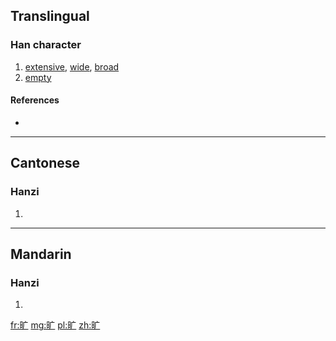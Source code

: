 {{also|曠}}
==Translingual==

===Han character===
{{Han char|rn=72|rad=日|as=03|sn=7|four=|canj=日戈 (AI)}}

# [[extensive]], [[wide]], [[broad]]
# [[empty]]

====References====
* {{Han ref|kx=0490.221|hdz=21487.180|uh=65F7|ud=26103}}

----

==Cantonese==

===Hanzi===
{{yue-hanzi|jyut=|y=kwong3|tra=曠}}

# {{defn|lang=yue|sort=日03}}

----

==Mandarin==

===Hanzi===
{{cmn-hanzi|tra=曠|pin=[[kuàng]] ([[kuang4]])|wg=k'uang<sup>4</sup>}}

# {{defn|lang=cmn|sort=日03}}

[[fr:旷]]
[[mg:旷]]
[[pl:旷]]
[[zh:旷]]
